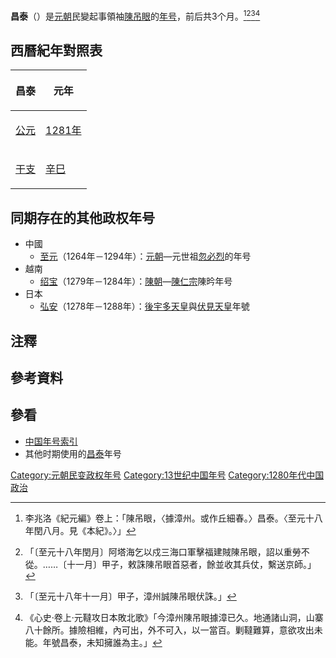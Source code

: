 {{Eranamebox|年号=昌泰
|起讫时间= [[1281年|1281年]]八月－十一月
|政权= 
|帝王= 陳吊眼
|历时= 3个月
|timeline= <timeline>
ImageSize  = width:200 height:50
PlotArea   = width:180 height:30 left:10 bottom:20
TimeAxis   = orientation:horizontal
DateFormat = yyyy
Period     = from:1271 till:1368
AlignBars  = early
ScaleMajor = increment:20 start:1271
Colors =
  id:canvas value:rgb(1,1,0.85)
BackgroundColors = canvas:canvas
PlotData =
  width:15 color:black
  bar:era from:start till:end
  bar:era from:1281 till:1281 color:red
</timeline>
|说明= <span style="color: red">昌泰</span>在'''元朝'''时期的位置。
}}
'''昌泰'''（{{kj|1281年|八月||十一月}}）是[[元朝|元朝]]民變起事領袖[[陳吊眼|陳吊眼]]的[[年号|年号]]，前后共3个月。{{NoteTag|李崇智《中國歷代年號考》有年無月，<ref>李崇智《中國歷代年號考》，第198頁。</ref>月份根據湯毓賢《紅竹尖聚義萬夫嶺勵志——陳吊眼抗元史跡勾沉》的考証。}}<ref>李兆洛《紀元編》卷上：「陳吊眼，〈據漳州。或作丘細春。〉昌泰。〈至元十八年閏八月。見《本紀》。〉」</ref><ref>{{cite wikisource|title=元史本紀第十一世祖八|author=|date=|first=|last=[[宋濂|宋濂]]|authorlink=|coauthors=|wslanguage=zh|wslink=元史/卷011}}「〔至元十八年閏月〕阿塔海乞以戍三海口軍擊福建賊陳吊眼，詔以重勞不從。……〔十一月〕甲子，敕誅陳吊眼首惡者，餘並收其兵仗，繫送京師。」</ref><ref>{{cite wikisource|title=新元史本紀第十世祖四|author=|date=|first=|last=[[柯劭忞|柯劭忞]]|authorlink=|coauthors=|wslanguage=zh|wslink=新元史/卷010}}「〔至元十八年十一月〕甲子，漳州誠陳吊眼伏誅。」</ref><ref>《心史·卷上·元韃攻日本敗北歌》「今漳州陳吊眼據漳已久。地通諸山洞，山寨八十餘所。據險相維，內可出，外不可入，以一當百。剿韃難算，意欲攻出未能。年號昌泰，未知擁誰為主。」</ref>

==西曆紀年對照表==
{| class="wikitable"  style="text-align:center;"
!昌泰!!元年
|-
![[公元|公元]]
|[[1281年|1281年]]
|-
![[干支|干支]]
|[[辛巳|辛巳]] 
|}

==同期存在的其他政权年号==
*中國
**[[至元_(忽必烈)|至元]]（1264年－1294年）：[[元朝|元朝]]—元世祖[[忽必烈|忽必烈]]的年号
*越南
**[[绍宝|绍宝]]（1279年－1284年）：[[陳朝_(越南)|陳朝]]—[[陳仁宗|陳仁宗]]陳昑年号
*日本
**[[弘安|弘安]]（1278年－1288年）：[[後宇多天皇|後宇多天皇]]與[[伏見天皇|伏見天皇]]年號

==注釋==
{{NoteFoot}}

==參考資料==
{{Reflist}}

==參看==
*[[中国年号列表#元朝|中国年号索引]]
*其他时期使用的[[昌泰|昌泰]]年号

{{元朝年號}}

[[Category:元朝民变政权年号|Category:元朝民变政权年号]]
[[Category:13世纪中国年号|Category:13世纪中国年号]]
[[Category:1280年代中国政治|Category:1280年代中国政治]]